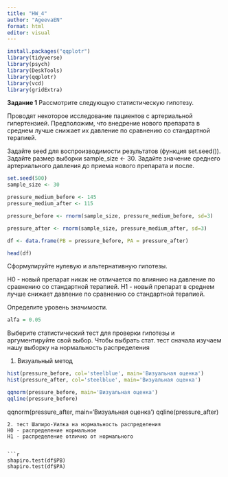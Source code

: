 ---
title: "HW_4"
author: "AgeevaEN"
format: html
editor: visual
---

```{r}
install.packages("qqplotr")
library(tidyverse)
library(psych)
library(DeskTools)
library(qqplotr)
library(vcd)
library(gridExtra)
```

**Задание 1** Рассмотрите следующую статистическую гипотезу.

Проводят некоторое исследование пациентов с артериальной гипертензией. Предположим, что внедрение нового препарата в среднем лучше снижает их давление по сравнению со стандартной терапией.

Задайте seed для воспроизводимости результатов (функция set.seed()). Задайте размер выборки sample_size <- 30. Задайте значение среднего артериального давления до приема нового препарата и после.

```{r}
set.seed(500)
sample_size <- 30

pressure_medium_before <- 145
pressure_medium_after <- 115

pressure_before <- rnorm(sample_size, pressure_medium_before, sd=3)

pressure_after <- rnorm(sample_size, pressure_medium_after, sd=3)

df <- data.frame(PB = pressure_before, PA = pressure_after)

head(df)
```

Сформулируйте нулевую и альтернативную гипотезы.

H0 - новый препарат никак не отличается по влиянию на давление по сравнению со стандартной терапией. 
H1 - новый препарат в среднем лучше снижает давление по сравнению со стандартной терапией.

Определите уровень значимости.

```{r}
alfa = 0.05
```

Выберите статистический тест для проверки гипотезы и аргументируйте свой выбор.
Чтобы выбрать стат. тест сначала изучаем нашу выборку на нормальность распределения

1. Визуальный метод

```{r}
hist(pressure_before, col='steelblue', main='Визуальная оценка')
hist(pressure_after, col='steelblue', main='Визуальная оценка')

```
```{r}
qqnorm(pressure_before, main='Визуальная оценка')
qqline(pressure_before)

```

qqnorm(pressure_after, main='Визуальная оценка')
qqline(pressure_after)
```
2. тест Шапиро-Уилка на нормальность распределения
H0 - распределение нормальное
H1 - распределение отлично от нормального


```{r}
shapiro.test(df$PB)
shapiro.test(df$PA)

```
